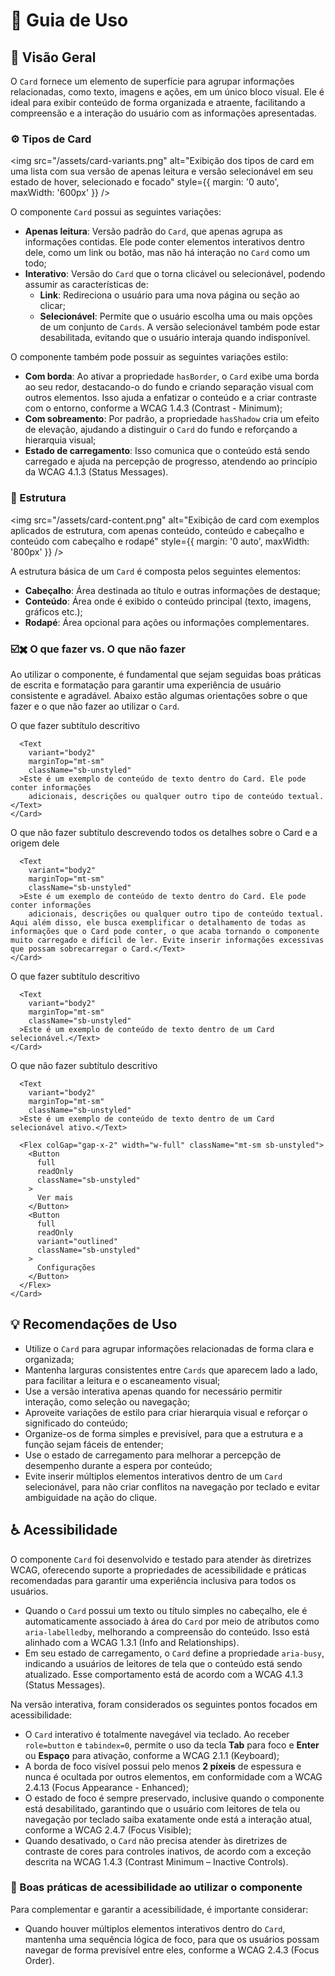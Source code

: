 
<Meta title="Componentes/Card/Guia de Uso" />

# 🧭  Guia de Uso

## 📘 Visão Geral

O `Card` fornece um elemento de superfície para agrupar informações relacionadas, como texto, imagens e ações, em um único bloco visual. Ele é ideal para exibir conteúdo de forma organizada e atraente, facilitando a compreensão e a interação do usuário com as informações apresentadas.

### ⚙️ Tipos de Card

<img src="/assets/card-variants.png" alt="Exibição dos tipos de card em uma lista com sua versão de apenas leitura e versão selecionável em seu estado de hover, selecionado e focado" style={{ margin: '0 auto', maxWidth: '600px' }} />

O componente `Card` possui as seguintes variações:

- **Apenas leitura**: Versão padrão do `Card`, que apenas agrupa as informações contidas. Ele pode conter elementos interativos dentro dele, como um link ou botão, mas não há interação no `Card` como um todo;
- **Interativo**: Versão do `Card` que o torna clicável ou selecionável, podendo assumir as características de:
  - **Link**: Redireciona o usuário para uma nova página ou seção ao clicar;
  - **Selecionável**: Permite que o usuário escolha uma ou mais opções de um conjunto de `Cards`. A versão selecionável também pode estar desabilitada, evitando que o usuário interaja quando indisponível.

O componente também pode possuir as seguintes variações estilo:

- **Com borda**: Ao ativar a propriedade `hasBorder`, o `Card` exibe uma borda ao seu redor, destacando-o do fundo e criando separação visual com outros elementos. Isso ajuda a enfatizar o conteúdo e a criar contraste com o entorno, conforme a <Link className="sb-unstyled text-sm" href="https://www.w3.org/WAI/WCAG22/Understanding/contrast-minimum.html" target="_blank">WCAG 1.4.3 (Contrast - Minimum)</Link>;
- **Com sobreamento**: Por padrão, a propriedade `hasShadow` cria um efeito de elevação, ajudando a distinguir o `Card` do fundo e reforçando a hierarquia visual;
- **Estado de carregamento**: Isso comunica que o conteúdo está sendo carregado e ajuda na percepção de progresso, atendendo ao princípio da <Link className="sb-unstyled text-sm" href="https://www.w3.org/WAI/WCAG21/Understanding/status-messages.html" target="_blank">WCAG 4.1.3 (Status Messages)</Link>.

### 🧱 Estrutura

<img src="/assets/card-content.png" alt="Exibição de card com exemplos aplicados de estrutura, com apenas conteúdo, conteúdo e cabeçalho e conteúdo com cabeçalho e rodapé" style={{ margin: '0 auto', maxWidth: '800px' }} />

A estrutura básica de um `Card` é composta pelos seguintes elementos:

- **Cabeçalho**: Área destinada ao título e outras informações de destaque;
- **Conteúdo**: Área onde é exibido o conteúdo principal (texto, imagens, gráficos etc.);
- **Rodapé**: Área opcional para ações ou informações complementares.

### ☑️✖️ O que fazer vs. O que não fazer

Ao utilizar o componente, é fundamental que sejam seguidas boas práticas de escrita e formatação para garantir uma experiência de usuário consistente e agradável. Abaixo estão algumas orientações sobre o que fazer e o que não fazer ao utilizar o `Card`.

<Title component="h4" className="!text-h6">
Seja claro e objetivo ao inserir conteúdo nos `Cards`e evite o uso excessivo de informações que possam sobrecarregar o componente. Considere que eles são apenas uma amostra do conteúdo principal ao qual estão relacionados.
</Title>

<Grid cols="grid-cols-1 md:grid-cols-2" colGap="gap-x-sm" rowGap="gap-y-sm" className="!mb-2xl !mt-lg">
  <Flex direction="flex-col" rowGap="gap-x-sm" colGap="gap-y-sm" radius="rounded-lg" paddingX="px-sm" paddingY="py-sm" className="border border-default-border">
    <Chip variant="outlined" color="success"><Icon type="check_circle" color="inherit" fontSize="text-lg" className="sb-unstyled" /> O que fazer</Chip>
    <Card className="max-w-92">
      <Title
        variant="h5"
        component="h1"
        color="text-typography-primary"
        className="sb-unstyled"
      >Título do Card</Title>
      <Text
        variant="body2"
        color="text-typography-secondary"
        className="sb-unstyled"
      >subtítulo descritivo</Text>

      <Text
        variant="body2"
        marginTop="mt-sm"
        className="sb-unstyled"
      >Este é um exemplo de conteúdo de texto dentro do Card. Ele pode conter informações
        adicionais, descrições ou qualquer outro tipo de conteúdo textual.</Text>
    </Card>
  </Flex>
  <Flex direction="flex-col" rowGap="gap-x-sm" colGap="gap-y-sm" radius="rounded-lg" paddingX="px-sm" paddingY="py-sm" className="border border-default-border">
    <Chip variant="outlined" color="error"><Icon type="cancel" color="inherit" fontSize="text-lg" className="sb-unstyled" /> O que não fazer</Chip>
    <Card className="max-w-92">
      <Title
        variant="h5"
        component="h1"
        color="text-typography-primary"
        className="sb-unstyled"
      >Título do Card</Title>
      <Text
        variant="body2"
        color="text-typography-secondary"
        className="sb-unstyled"
      >subtítulo descrevendo todos os detalhes sobre o Card e a origem dele</Text>

      <Text
        variant="body2"
        marginTop="mt-sm"
        className="sb-unstyled"
      >Este é um exemplo de conteúdo de texto dentro do Card. Ele pode conter informações
        adicionais, descrições ou qualquer outro tipo de conteúdo textual. Aqui além disso, ele busca exemplificar o detalhamento de todas as informações que o Card pode conter, o que acaba tornando o componente muito carregado e difícil de ler. Evite inserir informações excessivas que possam sobrecarregar o Card.</Text>
    </Card>
  </Flex>
</Grid>

<Title component="h4" className="!text-h6">Evite inserir ações em conjunto com a variação selecionável do `Card`. Além de sobrecarregar o componente, múltiplas ações sobrepostas podem dificultar a interação do usuário.</Title>

<Grid cols="grid-cols-1 md:grid-cols-2" colGap="gap-x-sm" rowGap="gap-y-sm" className="!mb-2xl !mt-lg">
  <Flex direction="flex-col" rowGap="gap-x-sm" colGap="gap-y-sm" radius="rounded-lg" paddingX="px-sm" paddingY="py-sm" className="border border-default-border">
    <Chip variant="outlined" color="success"><Icon type="check_circle" color="inherit" fontSize="text-lg" className="sb-unstyled" /> O que fazer</Chip>
    <Card className="max-w-86" active>
      <Title
        variant="h5"
        component="h1"
        color="text-typography-primary"
        className="sb-unstyled"
      >Título do Card</Title>
      <Text
        variant="body2"
        color="text-typography-secondary"
        className="sb-unstyled"
      >subtítulo descritivo</Text>

      <Text
        variant="body2"
        marginTop="mt-sm"
        className="sb-unstyled"
      >Este é um exemplo de conteúdo de texto dentro de um Card selecionável.</Text>
    </Card>
  </Flex>
  <Flex direction="flex-col" rowGap="gap-x-sm" colGap="gap-y-sm" radius="rounded-lg" paddingX="px-sm" paddingY="py-sm" className="border border-default-border">
    <Chip variant="outlined" color="error"><Icon type="cancel" color="inherit" fontSize="text-lg" className="sb-unstyled" /> O que não fazer</Chip>
    <Card className="max-w-92" active>
      <Title
        variant="h5"
        component="h1"
        color="text-typography-primary"
        className="sb-unstyled"
      >Título do Card</Title>
       <Text
        variant="body2"
        color="text-typography-secondary"
        className="sb-unstyled"
      >subtítulo descritivo</Text>

      <Text
        variant="body2"
        marginTop="mt-sm"
        className="sb-unstyled"
      >Este é um exemplo de conteúdo de texto dentro de um Card selecionável ativo.</Text>

      <Flex colGap="gap-x-2" width="w-full" className="mt-sm sb-unstyled">
        <Button
          full
          readOnly
          className="sb-unstyled"
        >
          Ver mais
        </Button>
        <Button
          full
          readOnly
          variant="outlined"
          className="sb-unstyled"
        >
          Configurações
        </Button>
      </Flex>
    </Card>
  </Flex>
</Grid>

## 💡 Recomendações de Uso

- Utilize o `Card` para agrupar informações relacionadas de forma clara e organizada;
- Mantenha larguras consistentes entre `Cards` que aparecem lado a lado, para facilitar a leitura e o escaneamento visual;
- Use a versão interativa apenas quando for necessário permitir interação, como seleção ou navegação;
- Aproveite variações de estilo para criar hierarquia visual e reforçar o significado do conteúdo;
- Organize-os de forma simples e previsível, para que a estrutura e a função sejam fáceis de entender;
- Use o estado de carregamento para melhorar a percepção de desempenho durante a espera por conteúdo;
- Evite inserir múltiplos elementos interativos dentro de um `Card` selecionável, para não criar conflitos na navegação por teclado e evitar ambiguidade na ação do clique.

## ♿ Acessibilidade

O componente `Card` foi desenvolvido e testado para atender às diretrizes WCAG, oferecendo suporte a propriedades de acessibilidade e práticas recomendadas para garantir uma experiência inclusiva para todos os usuários.

- Quando o `Card` possui um texto ou título simples no cabeçalho, ele é automaticamente associado à área do `Card` por meio de atributos como `aria-labelledby`, melhorando a compreensão do conteúdo. Isso está alinhado com a <Link className="sb-unstyled text-sm" href="https://www.w3.org/WAI/WCAG21/Understanding/info-and-relationships.html" target="_blank">WCAG 1.3.1 (Info and Relationships)</Link>.
- Em seu estado de carregamento, o `Card` define a propriedade `aria-busy`, indicando a usuários de leitores de tela que o conteúdo está sendo atualizado. Esse comportamento está de acordo com a <Link className="sb-unstyled text-sm" href="https://www.w3.org/WAI/WCAG21/Understanding/status-messages.html" target="_blank">WCAG 4.1.3 (Status Messages)</Link>.

Na versão interativa, foram considerados os seguintes pontos focados em acessibilidade:

- O `Card` interativo é totalmente navegável via teclado. Ao receber `role=button` e `tabindex=0`, permite o uso da tecla **Tab** para foco e **Enter** ou **Espaço** para ativação, conforme a <Link className="sb-unstyled text-sm" href="https://www.w3.org/WAI/WCAG21/Understanding/keyboard.html" target="_blank">WCAG 2.1.1 (Keyboard)</Link>;
- A borda de foco visível possui pelo menos **2 píxeis** de espessura e nunca é ocultada por outros elementos, em conformidade com a <Link className="sb-unstyled text-sm" href="https://www.w3.org/WAI/WCAG22/Understanding/focus-appearance-enhanced" target="_blank">WCAG 2.4.13 (Focus Appearance - Enhanced)</Link>;
- O estado de foco é sempre preservado, inclusive quando o componente está desabilitado, garantindo que o usuário com leitores de tela ou navegação por teclado saiba exatamente onde está a interação atual, conforme a <Link className="sb-unstyled text-sm" href="https://www.w3.org/WAI/WCAG21/Understanding/focus-visible" target="_blank">WCAG 2.4.7 (Focus Visible)</Link>;
- Quando desativado, o `Card` não precisa atender às diretrizes de contraste de cores para controles inativos, de acordo com a exceção descrita na <Link className="sb-unstyled text-sm" href="https://www.w3.org/WAI/WCAG21/Understanding/contrast-minimum.html#inactive-controls" target="_blank">WCAG 1.4.3 (Contrast Minimum – Inactive Controls)</Link>.

### 📌 Boas práticas de acessibilidade ao utilizar o componente

Para complementar e garantir a acessibilidade, é importante considerar:

- Quando houver múltiplos elementos interativos dentro do `Card`, mantenha uma sequência lógica de foco, para que os usuários possam navegar de forma previsível entre eles, conforme a <Link className="sb-unstyled text-sm" href="https://www.w3.org/WAI/WCAG21/Understanding/focus-order" target="_blank">WCAG 2.4.3 (Focus Order)</Link>.